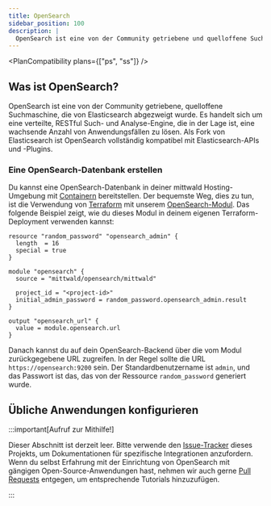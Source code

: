 ```yaml
---
title: OpenSearch
sidebar_position: 100
description: |
  OpenSearch ist eine von der Community getriebene und quelloffene Suchmaschine, die von Elasticsearch abgezweigt wurde.
---
```



<PlanCompatibility plans={["ps", "ss"]} />

## Was ist OpenSearch?

OpenSearch ist eine von der Community getriebene, quelloffene Suchmaschine, die von Elasticsearch abgezweigt wurde. Es handelt sich um eine verteilte, RESTful Such- und Analyse-Engine, die in der Lage ist, eine wachsende Anzahl von Anwendungsfällen zu lösen. Als Fork von Elasticsearch ist OpenSearch vollständig kompatibel mit Elasticsearch-APIs und -Plugins.

### Eine OpenSearch-Datenbank erstellen

Du kannst eine OpenSearch-Datenbank in deiner mittwald Hosting-Umgebung mit [Containern](../workloads/containers) bereitstellen. Der bequemste Weg, dies zu tun, ist die Verwendung von [Terraform](../deployment/terraform) mit unserem [OpenSearch-Modul](https://registry.terraform.io/modules/mittwald/opensearch/mittwald/latest). Das folgende Beispiel zeigt, wie du dieses Modul in deinem eigenen Terraform-Deployment verwenden kannst:

```hcl
resource "random_password" "opensearch_admin" {
  length  = 16
  special = true
}

module "opensearch" {
  source = "mittwald/opensearch/mittwald"

  project_id = "<project-id>"
  initial_admin_password = random_password.opensearch_admin.result
}

output "opensearch_url" {
  value = module.opensearch.url
}
```

Danach kannst du auf dein OpenSearch-Backend über die vom Modul zurückgegebene URL zugreifen. In der Regel sollte die URL `https://opensearch:9200` sein. Der Standardbenutzername ist `admin`, und das Passwort ist das, das von der Ressource `random_password` generiert wurde.

## Übliche Anwendungen konfigurieren

:::important[Aufruf zur Mithilfe!]

Dieser Abschnitt ist derzeit leer. Bitte verwende den [Issue-Tracker](https://github.com/mittwald/developer-portal/issues) dieses Projekts, um Dokumentationen für spezifische Integrationen anzufordern. Wenn du selbst Erfahrung mit der Einrichtung von OpenSearch mit gängigen Open-Source-Anwendungen hast, nehmen wir auch gerne [Pull Requests](https://github.com/mittwald/developer-portal) entgegen, um entsprechende Tutorials hinzuzufügen.

:::
